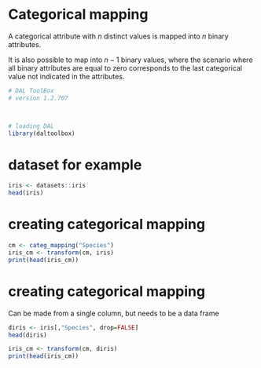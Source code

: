 # Categorical mapping
A categorical attribute with $n$ distinct values is mapped into $n$ binary attributes. 

It is also possible to map into $n-1$ binary values, where the scenario where all binary attributes are equal to zero corresponds to the last categorical value not indicated in the attributes.  

```r
# DAL ToolBox
# version 1.2.707



# loading DAL
library(daltoolbox)
```

# dataset for example 

```r
iris <- datasets::iris
head(iris)
```

# creating categorical mapping

```r
cm <- categ_mapping("Species")
iris_cm <- transform(cm, iris)
print(head(iris_cm))
```

# creating categorical mapping
Can be made from a single column, but needs to be a data frame

```r
diris <- iris[,"Species", drop=FALSE]
head(diris)
```

```r
iris_cm <- transform(cm, diris)
print(head(iris_cm))
```

